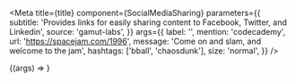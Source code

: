 
<Meta
  title={title}
  component={SocialMediaSharing}
  parameters={{
    subtitle:
      'Provides links for easily sharing content to Facebook, Twitter, and Linkedin',
    source: 'gamut-labs',
  }}
  args={{
    label: '',
    mention: 'codecademy',
    url: 'https://spacejam.com/1996',
    message: 'Come on and slam, and welcome to the jam',
    hashtags: ['bball', 'chaosdunk'],
    size: 'normal',
  }}
/>

<Canvas>
  <Story name="SocialMediaSharing">
    {(args) => <SocialMediaSharing {...args} />}
  </Story>
</Canvas>

<Props story="SocialMediaSharing" />
